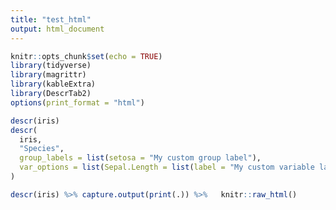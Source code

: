 ---
title: "test_html"
output: html_document
---








```{r setup, include=FALSE}
knitr::opts_chunk$set(echo = TRUE)
library(tidyverse)
library(magrittr)
library(kableExtra)
library(DescrTab2)
options(print_format = "html")
```


```{r with results asis, results='asis'}

descr(iris)
descr(
  iris,
  "Species",
  group_labels = list(setosa = "My custom group label"),
  var_options = list(Sepal.Length = list(label = "My custom variable label"))
)
```

```{r without results asis}
descr(iris) %>% capture.output(print(.)) %>%   knitr::raw_html()
```
